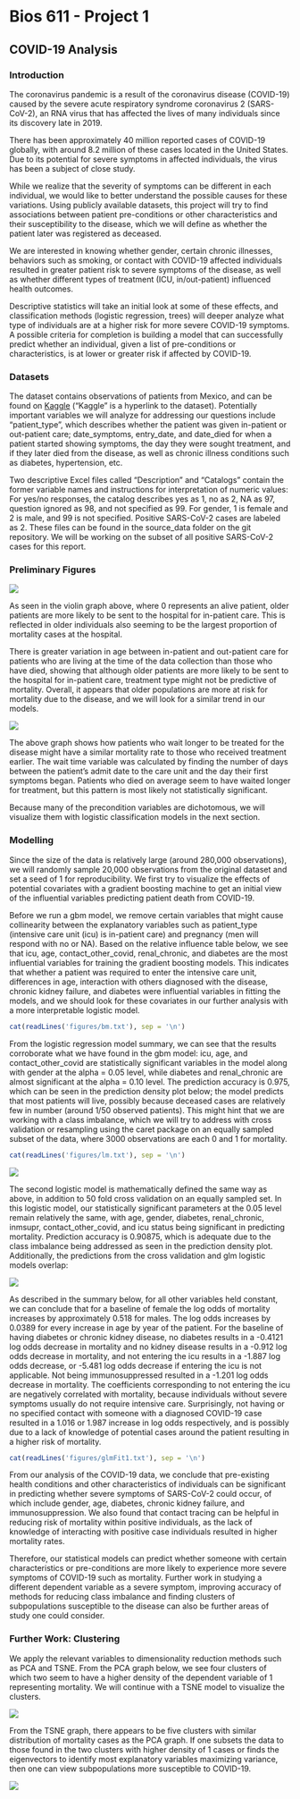 Bios 611 - Project 1
====================
  COVID-19 Analysis
------------------

### Introduction
  
  The coronavirus pandemic is a result of the coronavirus disease (COVID-19) caused by the severe acute respiratory syndrome coronavirus 2 (SARS-CoV-2), an RNA virus that has affected the lives of many individuals since its discovery late in 2019. 

There has been approximately 40 million reported cases of COVID-19 globally, with around 8.2 million of these cases located in the United States. Due to its potential for severe symptoms in affected individuals, the virus has been a subject of close study.

While we realize that the severity of symptoms can be different in each individual, we would like to better understand the possible causes for these variations. Using publicly available datasets, this project will try to find associations between patient pre-conditions or other characteristics and their susceptibility to the disease, which we will define as whether the patient later was registered as deceased. 

We are interested in knowing whether gender, certain chronic illnesses, behaviors such as smoking, or contact with COVID-19 affected individuals resulted in greater patient risk to severe symptoms of the disease, as well as whether different types of treatment (ICU, in/out-patient) influenced health outcomes. 

Descriptive statistics will take an initial look at some of these effects, and classification methods (logistic regression, trees) will deeper analyze what type of individuals are at a higher risk for more severe COVID-19 symptoms. A possible criteria for completion is building a model that can successfully predict whether an individual, given a list of pre-conditions or characteristics, is at lower or greater risk if affected by COVID-19.

### Datasets

The dataset contains observations of patients from Mexico, and can be found on [Kaggle](https://www.kaggle.com/tanmoyx/covid19-patient-precondition-dataset#) ("Kaggle" is a hyperlink to the dataset). Potentially important variables we will analyze for addressing our questions include "patient_type", which describes whether the patient was given in-patient or out-patient care; date_symptoms, entry_date, and date_died for when a patient started showing symptoms, the day they were sought treatment, and if they later died from the disease, as well as chronic illness conditions such as diabetes, hypertension, etc. 
                                                                                        
Two descriptive Excel files called "Description" and "Catalogs" contain the former variable names and instructions for interpretation of numeric values: For yes/no responses, the catalog describes yes as 1, no as 2, NA as 97, question ignored as 98, and not specified as 99. For gender, 1 is female and 2 is male, and 99 is not specified. Positive SARS-CoV-2 cases are labeled as 2. These files can be found in the source_data folder on the git repository. We will be working on the subset of all positive SARS-CoV-2 cases for this report.
                                                                                        
### Preliminary Figures
![](figures/Patient_Type_Age.png)

                                                                                          
As seen in the violin graph above, where 0 represents an alive patient, older patients are more likely to be sent to the hospital for in-patient care. This is reflected in older individuals also seeming to be the largest proportion of mortality cases at the hospital. 

There is greater variation in age between in-patient and out-patient care for patients who are living at the time of the data collection than those who have died, showing that although older patients are more likely to be sent to the hospital for in-patient care, treatment type might not be predictive of mortality. Overall, it appears that older populations are more at risk for mortality due to the disease, and we will look for a similar trend in our models. 
                                                                                        
![](figures/Wait_Time.png)

                                                                                          
The above graph shows how patients who wait longer to be treated for the disease might have a similar mortality rate to those who received treatment earlier. The wait time variable was calculated by finding the number of days between the patient's admit date to the care unit and the day their first symptoms began. Patients who died on average seem to have waited longer for treatment, but this pattern is most likely not statistically significant. 
                                                                                        
Because many of the precondition variables are dichotomous, we will visualize them with logistic classification models in the next section.
                         
### Modelling 

Since the size of the data is relatively large (around 280,000 observations), we will randomly sample 20,000 observations from the original dataset and set a seed of 1 for reproducibility. We first try to visualize the effects of potential covariates with a gradient boosting machine to get an initial view of the influential variables predicting patient death from COVID-19. 

Before we run a gbm model, we remove certain variables that might cause collinearity between the explanatory variables such as patient_type (intensive care unit (icu) is in-patient care) and pregnancy (men will respond with no or NA). Based on the relative influence table below, we see that icu, age, contact_other_covid, renal_chronic, and diabetes are the most influential variables for training the gradient boosting models. This indicates that whether a patient was required to enter the intensive care unit, differences in age, interaction with others diagnosed with the disease, chronic kidney failure, and diabetes were influential variables in fitting the models, and we should look for these covariates in our further analysis with a more interpretable logistic model. 


```r
cat(readLines('figures/bm.txt'), sep = '\n')
```

From the logistic regression model summary, we can see that the results corroborate what we have found in the gbm model: icu, age, and contact_other_covid are statistically significant variables in the model along with gender at the alpha = 0.05 level, while diabetes and renal_chronic are almost significant at the alpha = 0.10 level. The prediction accuracy is 0.975, which can be seen in the prediction density plot below; the model predicts that most patients will live, possibly because deceased cases are relatively few in number (around 1/50 observed patients). This might hint that we are working with a class imbalance, which we will try to address with cross validation or resampling using the caret package on an equally sampled subset of the data, where 3000 observations are each 0 and 1 for mortality. 


```r
cat(readLines('figures/lm.txt'), sep = '\n')
```

![](figures/Prediction_glm.png)

The second logistic model is mathematically defined the same way as above, in addition to 50 fold cross validation on an equally sampled set. In this logistic model, our statistically significant parameters at the 0.05 level remain relatively the same, with age, gender, diabetes, renal_chronic, inmsupr, contact_other_covid, and icu status being significant in predicting mortality. Prediction accuracy is 0.90875, which is adequate due to the class imbalance being addressed as seen in the prediction density plot. Additionally, the predictions from the cross validation and glm logistic models overlap: 

![](figures/Prediction_caret_glm.png)

As described in the summary below, for all other variables held constant, we can conclude that for a baseline of female the log odds of mortality increases by approximately 0.518 for males. The log odds increases by 0.0389 for every increase in age by year of the patient. For the baseline of having diabetes or chronic kidney disease, no diabetes results in a -0.4121 log odds decrease in mortality and no kidney disease results in a -0.912 log odds decrease in mortality, and not entering the icu results in a -1.887 log odds decrease, or -5.481 log odds decrease if entering the icu is not applicable. Not being immunosuppressed resulted in a -1.201 log odds decrease in mortality. The coefficients corresponding to not entering the icu are negatively correlated with mortality, because individuals without severe symptoms usually do not require intensive care. Surprisingly, not having or no specified contact with someone with a diagnosed COVID-19 case resulted in a 1.016 or 1.987 increase in log odds respectively, and is possibly due to a lack of knowledge of potential cases around the patient resulting in a higher risk of mortality. 

```r
cat(readLines('figures/glmFit1.txt'), sep = '\n')
```

From our analysis of the COVID-19 data, we conclude that pre-existing health conditions and other characteristics of individuals can be significant in predicting whether severe symptoms of SARS-CoV-2 could occur, of which include gender, age, diabetes, chronic kidney failure, and immunosuppression. We also found that contact tracing can be helpful in reducing risk of mortality within positive individuals, as the lack of knowledge of interacting with positive case individuals resulted in higher mortality rates. 

Therefore, our statistical models can predict whether someone with certain characteristics or pre-conditions are more likely to experience more severe symptoms of COVID-19 such as mortality. Further work in studying a different dependent variable as a severe symptom, improving accuracy of methods for reducing class imbalance and finding clusters of subpopulations susceptible to the disease can also be further areas of study one could consider.     

### Further Work: Clustering

We apply the relevant variables to dimensionality reduction methods such as PCA and TSNE. From the PCA graph below, we see four clusters of which two seem to have a higher density of the dependent variable of 1 representing mortality. We will continue with a TSNE model to visualize the clusters.

![](figures/PCA.png)

From the TSNE graph, there appears to be five clusters with similar distribution of mortality cases as the PCA graph. If one subsets the data to those found in the two clusters with higher density of 1 cases or finds the eigenvectors to identify most explanatory variables maximizing variance, then one can view subpopulations more susceptible to COVID-19. 

![](figures/tSNE.png)
